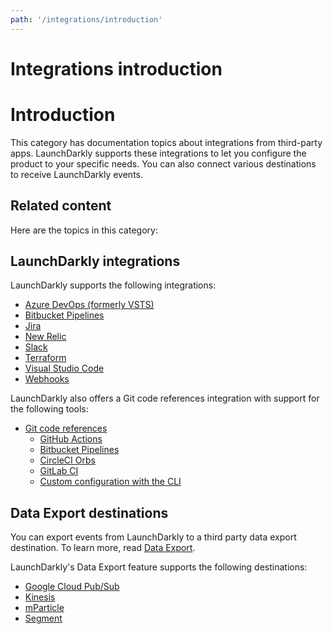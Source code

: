 ```yaml
---
path: '/integrations/introduction'
---
```


# Integrations introduction

<Metadata timeToRead={props.timeToRead} lastModifiedDateFormatted={props.lastModifiedDateFormatted} />

# Introduction

This category has documentation topics about integrations from third-party apps. LaunchDarkly supports these integrations to let you configure the product to your specific needs. You can also connect various destinations to receive LaunchDarkly events.

## Related content

Here are the topics in this category:

## LaunchDarkly integrations

LaunchDarkly supports the following integrations:

- [Azure DevOps (formerly VSTS)](doc:visual-studio-team-services-extension)
- [Bitbucket Pipelines](doc:bitbucket-pipelines)
- [Jira](doc:jira)
- [New Relic](doc:newrelic)
- [Slack](doc:slack-app)
- [Terraform](doc:terraform)
- [Visual Studio Code](doc:visual-studio-code)
- [Webhooks](doc:webhooks)

LaunchDarkly also offers a Git code references integration with support for the following tools:

- [Git code references](doc:git-code-references)
  - [GitHub Actions](doc:github-actions)
  - [Bitbucket Pipelines](doc:bitbucket-pipelines)
  - [CircleCI Orbs](doc:circleci-orbs)
  - [GitLab CI](doc:gitlab-ci)
  - [Custom configuration with the CLI](doc:custom-configuration-via-cli)

## Data Export destinations

You can export events from LaunchDarkly to a third party data export destination. To learn more, read [Data Export](doc:data-export).

LaunchDarkly's Data Export feature supports the following destinations:

- [Google Cloud Pub/Sub](doc:google-cloud-pubsub)
- [Kinesis](doc:kinesis-destination)
- [mParticle](doc:mparticle-destination)
- [Segment](doc:segment-destination)
